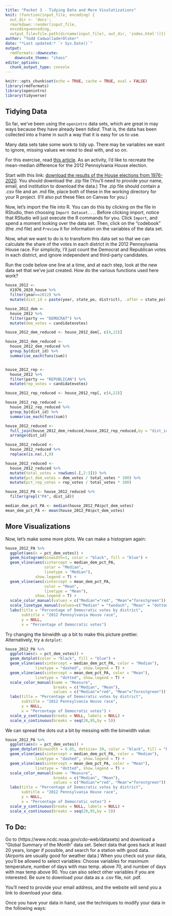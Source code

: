 ```yaml
---
title: "Packet 3 - Tidying Data and More Visulatizations"
knit: (function(input_file, encoding) {
  out_dir <- 'docs';
  rmarkdown::render(input_file,
  encoding=encoding,
  output_file=file.path(dirname(input_file), out_dir, 'index.html'))})
author: "Todd CadwalladerOlsker"
date: "*Last updated:* `r Sys.Date()`"
output:
  rmdformats::downcute:
    downcute_theme: "chaos"
editor_options: 
  chunk_output_type: console
---
```


```r
knitr::opts_chunk$set(echo = TRUE, cache = TRUE, eval = FALSE)
library(rmdformats)
library(openintro)
library(tidyverse)
```

## Tidying Data

So far, we've been using the `openintro` data sets, which are great in may ways because they have already been *tidied*. That is, the data has been collected into a frame in such a way that it is easy for us to use.

Many data sets take some work to tidy up. There may be variables we want to ignore, missing values we need to deal with, and so on. 

For this exercise, read [this article](https://web.archive.org/web/20160223192726/https://www.nytimes.com/2015/12/06/opinion/sunday/let-math-save-our-democracy.html). As an activity, I'd like to  recreate the mean-median difference for the 2012 Pennsylvania House election.

Start with this link: [download the results of the House elections from 1976-2020](https://dataverse.harvard.edu/dataset.xhtml?persistentId=doi:10.7910/DVN/IG0UN2). You should download the .zip file (You'll need to provide your name, email, and institution to download the data.) The .zip file should contain a .csv file and an .md file, place both of these in the working directory for your R project. (I'll also put these files on Canvas for you.)

Now, let's import the file into R. You can do this by clicking on the file in RStudio, then choosing `Import Dataset...`. Before clicking import, notice that RStudio will just execute the R commands for you. Click `Import`, and spend a moment looking over the data set. Then, click on the "codebook" (the .md file) and `Preview` it for information on the variables of the data set. 

Now, what we want to do is to transform this data set so that we can calculate the share of the votes in each district in the 2012 Pennsylvania House race. For simplicity, I'll just count the Democrat and Republican votes in each district, and ignore independent and third-party candidates.

Run the code below one line at a time, and at each step, look at the new data set that we've just created. How do the various functions used here work?

```r
house_2012 <- 
  X1976_2020_house %>% 
  filter(year==2012) %>% 
  mutate(dist_id = paste(year, state_po, district), .after = state_po)

house_2012_dem <- 
  house_2012 %>%
  filter(party == "DEMOCRAT") %>% 
  mutate(dem_votes = candidatevotes)

house_2012_dem_reduced <- house_2012_dem[, c(4,22)]

house_2012_dem_reduced <- 
  house_2012_dem_reduced %>%
  group_by(dist_id) %>%
  summarise_each(funs(sum))


house_2012_rep <- 
  house_2012 %>%
  filter(party == "REPUBLICAN") %>% 
  mutate(rep_votes = candidatevotes)

house_2012_rep_reduced <- house_2012_rep[, c(4,22)]

house_2012_rep_reduced <- 
  house_2012_rep_reduced %>%
  group_by(dist_id) %>%
  summarise_each(funs(sum))

house_2012_reduced <- 
  full_join(house_2012_dem_reduced,house_2012_rep_reduced,by = "dist_id") %>% 
  arrange(dist_id)

house_2012_reduced <- 
  house_2012_reduced %>% 
  replace(is.na(.),0)

house_2012_reduced <- 
  house_2012_reduced %>% 
  mutate(total_votes = rowSums(.[,2:3])) %>% 
  mutate(pct_dem_votes = dem_votes / total_votes * 100) %>% 
  mutate(pct_rep_votes = rep_votes / total_votes * 100)

house_2012_PA <- house_2012_reduced %>% 
  filter(grepl("PA", dist_id))

median_dem_pct_PA <- median(house_2012_PA$pct_dem_votes)
mean_dem_pct_PA <- mean(house_2012_PA$pct_dem_votes)
```

## More Visualizations

Now, let's make some more plots. We can make a histogram again:

```r
house_2012_PA %>% 
  ggplot(aes(x = pct_dem_votes)) +
  geom_histogram(binwidth=1, color = "black", fill = "blue") + 
  geom_vline(aes(xintercept = median_dem_pct_PA, 
                 color = "Median",
                 linetype = "Median"), 
             show.legend = T) +
  geom_vline(aes(xintercept = mean_dem_pct_PA, 
                 color = "Mean",
                 linetype = "Mean"), 
             show.legend = T) +
  scale_color_manual(values = c("Median"="red", "Mean"="forestgreen")) +
  scale_linetype_manual(values=c("Median" = "twodash", "Mean" = "dotted")) +
  labs(title = "Percentage of Democratic votes by district",
       subtitle = "2012 Pennsylvania House race", 
       y = NULL,
       x = "Percentage of Democratic votes")
```

Try changing the binwidth up a bit to make this picture prettier. Alternatively, try a `dotplot`:

```r
house_2012_PA %>% 
  ggplot(aes(x = pct_dem_votes)) +
  geom_dotplot(color = "black", fill = "blue") + 
  geom_vline(aes(xintercept = median_dem_pct_PA, color = "Median"), 
             linetype = "dashed", show.legend = T) +
  geom_vline(aes(xintercept = mean_dem_pct_PA, color = "Mean"), 
             linetype = "dotted", show.legend = T) +
  scale_color_manual(name = "Measure",
                     breaks = c("Median", "Mean"),
                     values = c("Median"="red", "Mean"="forestgreen")) +
  labs(title = "Percentage of Democratic votes by district",
       subtitle = "2012 Pennsylvania House race", 
       y = NULL,
       x = "Percentage of Democratic votes") +
  scale_y_continuous(breaks = NULL, labels = NULL) +
  scale_x_continuous(breaks = seq(20,95,by = 5))
```

We can spread the dots out a bit by messing with the binwidth value:

```r
house_2012_PA %>% 
  ggplot(aes(x = pct_dem_votes)) +
  geom_dotplot(binwidth = 0.05, dotsize= 30, color = "black", fill = "blue") + 
  geom_vline(aes(xintercept = median_dem_pct_PA, color = "Median"), 
             linetype = "dashed", show.legend = T) +
  geom_vline(aes(xintercept = mean_dem_pct_PA, color = "Mean"), 
             linetype = "dotted", show.legend = T) +
  scale_color_manual(name = "Measure",
                     breaks = c("Median", "Mean"),
                     values = c("Median"="red", "Mean"="forestgreen")) +
  labs(title = "Percentage of Democratic votes by district",
       subtitle = "2012 Pennsylvania House race", 
       y = NULL,
       x = "Percentage of Democratic votes") +
  scale_y_continuous(breaks = NULL, labels = NULL) +
  scale_x_continuous(breaks = seq(20,95,by = 5))
```

## To Do: 

Go to (https://www.ncdc.noaa.gov/cdo-web/datasets) and download a "Global Summary of the Month" data set. Select data that goes back at least 20 years, longer if possible, and search for a station with good data. (Airports are usually good for weather data.) When you check out your data, you'll be allowed to select variables: Choose variables for maximum temperature, number of days with max temp. above 70, and number of days with max temp above 90. You can also select other variables if you are interested. Be sure to download your data as a .csv file, not .pdf.

You'll need to provide your email address, and the website will send you a link to download your data. 

Once you have your data in hand, use the techniques to modify your data in the following ways:
